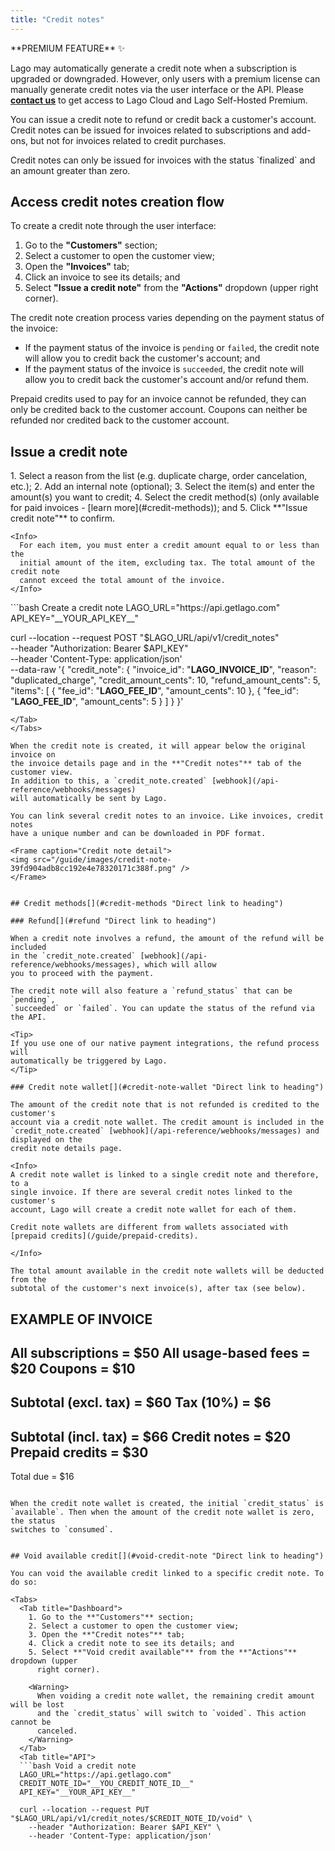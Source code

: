 ```yaml
---
title: "Credit notes"
---
```


<Info>
**PREMIUM FEATURE** ✨

Lago may automatically generate a credit note when a subscription is upgraded or
downgraded. However, only users with a premium license can manually generate
credit notes via the user interface or the API. Please
**[contact us](mailto:hello@getlago.com)** to get access to Lago Cloud and Lago
Self-Hosted Premium.
</Info>

You can issue a credit note to refund or credit back a customer's account.
Credit notes can be issued for invoices related to subscriptions and add-ons,
but not for invoices related to credit purchases.

<Info>
  Credit notes can only be issued for invoices with the status `finalized` and
  an amount greater than zero.
</Info>


## Access credit notes creation flow[](#create-credit-notes "Direct link to heading")

To create a credit note through the user interface:
1. Go to the **"Customers"** section;
2. Select a customer to open the customer view;
3. Open the **"Invoices"** tab;
4. Click an invoice to see its details; and
5. Select **"Issue a credit note"** from the **"Actions"** dropdown (upper right corner).


The credit note creation process varies depending on the payment status of the
invoice:

- If the payment status of the invoice is `pending` or `failed`, the credit note
  will allow you to credit back the customer's account; and
- If the payment status of the invoice is `succeeded`, the credit note will
  allow you to credit back the customer's account and/or refund them.

<Info>
  Prepaid credits used to pay for an invoice cannot be refunded, they can only be credited
  back to the customer account. Coupons can neither be refunded nor credited back to the
  customer account.
</Info>

## Issue a credit note

<Tabs>
  <Tab title="Dashboard">
    1. Select a reason from the list (e.g. duplicate charge, order cancelation,
      etc.);
    2. Add an internal note (optional);
    3. Select the item(s) and enter the amount(s) you want to credit;
    4. Select the credit method(s) (only available for paid invoices -
      [learn more](#credit-methods)); and
    5. Click **"Issue credit note"** to confirm.

    <Info>
      For each item, you must enter a credit amount equal to or less than the
      initial amount of the item, excluding tax. The total amount of the credit note
      cannot exceed the total amount of the invoice.
    </Info>
  </Tab>
  <Tab title="API">
  ```bash Create a credit note
  LAGO_URL="https://api.getlago.com"
  API_KEY="__YOUR_API_KEY__"

  curl --location --request POST "$LAGO_URL/api/v1/credit_notes" \
    --header "Authorization: Bearer $API_KEY" \
    --header 'Content-Type: application/json' \
    --data-raw '{
      "credit_note": {
        "invoice_id": "__LAGO_INVOICE_ID__",
        "reason": "duplicated_charge",
        "credit_amount_cents": 10,
        "refund_amount_cents": 5,
        "items": [
          {
            "fee_id": "__LAGO_FEE_ID__",
            "amount_cents": 10
          },
          {
            "fee_id": "__LAGO_FEE_ID__",
            "amount_cents": 5
          }
        ]
      }
    }'
  ```
  </Tab>
</Tabs>

When the credit note is created, it will appear below the original invoice on
the invoice details page and in the **"Credit notes"** tab of the customer view.
In addition to this, a `credit_note.created` [webhook](/api-reference/webhooks/messages)
will automatically be sent by Lago.

You can link several credit notes to an invoice. Like invoices, credit notes
have a unique number and can be downloaded in PDF format.

<Frame caption="Credit note detail">
  <img src="/guide/images/credit-note-39fd904adb8cc192e4e78320171c388f.png" />
</Frame>


## Credit methods[](#credit-methods "Direct link to heading")

### Refund[](#refund "Direct link to heading")

When a credit note involves a refund, the amount of the refund will be included
in the `credit_note.created` [webhook](/api-reference/webhooks/messages), which will allow
you to proceed with the payment.

The credit note will also feature a `refund_status` that can be `pending`,
`succeeded` or `failed`. You can update the status of the refund via the API.

<Tip>
  If you use one of our native payment integrations, the refund process will
  automatically be triggered by Lago.
</Tip>

### Credit note wallet[](#credit-note-wallet "Direct link to heading")

The amount of the credit note that is not refunded is credited to the customer's
account via a credit note wallet. The credit amount is included in the
`credit_note.created` [webhook](/api-reference/webhooks/messages) and displayed on the
credit note details page.

<Info>
  A credit note wallet is linked to a single credit note and therefore, to a
  single invoice. If there are several credit notes linked to the customer's
  account, Lago will create a credit note wallet for each of them.
  
  Credit note wallets are different from wallets associated with [prepaid credits](/guide/prepaid-credits).

</Info>

The total amount available in the credit note wallets will be deducted from the
subtotal of the customer's next invoice(s), after tax (see below).

```
EXAMPLE OF INVOICE
-----------------------------
All subscriptions = $50
All usage-based fees = $20
Coupons = $10
-----------------------------
Subtotal (excl. tax) = $60
Tax (10%) = $6
-----------------------------
Subtotal (incl. tax) = $66
Credit notes = $20
Prepaid credits = $30
-----------------------------
Total due = $16

```

When the credit note wallet is created, the initial `credit_status` is
`available`. Then when the amount of the credit note wallet is zero, the status
switches to `consumed`.


## Void available credit[](#void-credit-note "Direct link to heading")

You can void the available credit linked to a specific credit note. To do so:

<Tabs>
  <Tab title="Dashboard">
    1. Go to the **"Customers"** section;
    2. Select a customer to open the customer view;
    3. Open the **"Credit notes"** tab;
    4. Click a credit note to see its details; and
    5. Select **"Void credit available"** from the **"Actions"** dropdown (upper
      right corner).

    <Warning>
      When voiding a credit note wallet, the remaining credit amount will be lost
      and the `credit_status` will switch to `voided`. This action cannot be
      canceled.
    </Warning>
  </Tab>
  <Tab title="API">
  ```bash Void a credit note
  LAGO_URL="https://api.getlago.com"
  CREDIT_NOTE_ID="__YOU_CREDIT_NOTE_ID__"
  API_KEY="__YOUR_API_KEY__"

  curl --location --request PUT "$LAGO_URL/api/v1/credit_notes/$CREDIT_NOTE_ID/void" \
    --header "Authorization: Bearer $API_KEY" \
    --header 'Content-Type: application/json'
  ```
  </Tab>
</Tabs>
